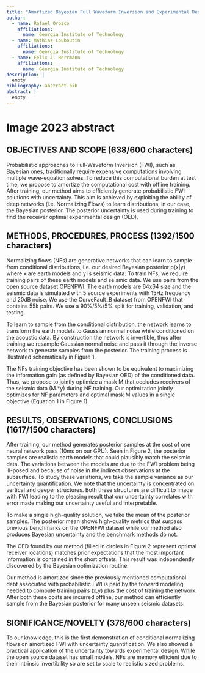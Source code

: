 ```yaml
---
title: "Amortized Bayesian Full Waveform Inversion and Experimental Design with Normalizing Flows"
author:
  - name: Rafael Orozco
    affiliations:
      name: Georgia Institute of Technology
  - name: Mathias Louboutin
    affiliations:
      name: Georgia Institute of Technology
  - name: Felix J. Herrmann
    affiliations:
      name: Georgia Institute of Technology
description: | 
  empty
bibliography: abstract.bib
abstract: |
  empty
---
```


# Image 2023 abstract

## OBJECTIVES AND SCOPE (638/600 characters)
Probabilistic approaches to Full-Waveform Inversion (FWI), such as Bayesian ones, traditionally require expensive computations involving multiple wave-equation solves. To reduce this computational burden at test time, we propose to amortize the computational cost with offline training. After training, our method aims to efficiently generate probabilistic FWI solutions with uncertainty. This aim is achieved by exploiting the ability of deep networks (i.e. Normalizing Flows) to learn distributions, in our case, the Bayesian posterior. The posterior uncertainty is used during training to find the receiver optimal experimental design (OED).

## METHODS, PROCEDURES, PROCESS (1392/1500 characters)
Normalizing flows (NFs) are generative networks that can learn to sample from conditional distributions, i.e. our desired Bayesian posterior p(x\|y) where x are earth models and y is seismic data. To train NFs, we require training pairs of these earth models and seismic data. We use pairs from the open source dataset OPENFWI. The earth models are 64x64 size and the seismic data is simulated with 5 source experiments with 15Hz frequency and 20dB noise. We use the CurveFault_B dataset from OPENFWI that contains 55k pairs. We use a 90%/5%/5% split for training, validation, and testing.

To learn to sample from the conditional distribution, the network learns to transform the earth models to Gaussian normal noise while conditioned on the acoustic data. By construction the network is invertible, thus after training we resample Gaussian normal noise and pass it through the inverse network to generate samples from the posterior. The training process is illustrated schematically in Figure 1.

The NFs training objective has been shown to be equivalent to maximizing the information gain (as defined by Bayesian OED) of the conditioned data. Thus, we propose to jointly optimize a mask M that occludes receivers of the seismic data (M.\*y) during NF training. Our optimization jointly optimizes for NF parameters and optimal mask M values in a single objective (Equation 1 in Figure 1).

## RESULTS, OBSERVATIONS, CONCLUSIONS  (1617/1500 characters)
After training, our method generates posterior samples at the cost of one neural network pass (10ms on our GPU). Seen in Figure 2, the posterior samples are realistic earth models that could plausibly match the seismic data. The variations between the models are due to the FWI problem being ill-posed and because of noise in the indirect observations at the subsurface. To study these variations, we take the sample variance as our uncertainty quantification. We note that the uncertainty is concentrated on vertical and deeper structures. Both these structures are difficult to image with FWI leading to the pleasing result that our uncertainty correlates with error made making our uncertainty useful and interpretable. 

To make a single high-quality solution, we take the mean of the posterior samples. The posterior mean shows high-quality metrics that surpass previous benchmarks on the OPENFWI dataset while our method also produces Bayesian uncertainty and the benchmark methods do not.

The OED found by our method (filled in circles in Figure 2 represent optimal receiver locations) matches prior expectations that the most important information is contained in the short offsets. This result was independently discovered by the Bayesian optimization routine.

Our method is amortized since the previously mentioned computational debt associated with probabilistic FWI is paid by the forward modeling needed to compute training pairs (x,y) plus the cost of training the network. After both these costs are incurred offline, our method can efficiently sample from the Bayesian posterior for many unseen seismic datasets. 

## SIGNIFICANCE/NOVELTY (378/600 characters)
To our knowledge, this is the first demonstration of conditional normalizing flows on amortized FWI with uncertainty quantification. We also showed a practical application of the uncertainty towards experimental design. While the open source dataset has small models, NFs are memory efficient due to their intrinsic invertibility so are set to scale to realistic sized problems.
